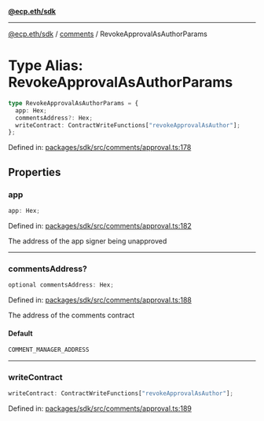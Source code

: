 [**@ecp.eth/sdk**](../../index.mdx)

***

[@ecp.eth/sdk](/sdk-reference/index.mdx) / [comments](/sdk-reference/comments/index.mdx) / RevokeApprovalAsAuthorParams

# Type Alias: RevokeApprovalAsAuthorParams

```ts
type RevokeApprovalAsAuthorParams = {
  app: Hex;
  commentsAddress?: Hex;
  writeContract: ContractWriteFunctions["revokeApprovalAsAuthor"];
};
```

Defined in: [packages/sdk/src/comments/approval.ts:178](https://github.com/ecp-eth/comments-monorepo/blob/main/packages/sdk/src/comments/approval.ts#L178)

## Properties

### app

```ts
app: Hex;
```

Defined in: [packages/sdk/src/comments/approval.ts:182](https://github.com/ecp-eth/comments-monorepo/blob/main/packages/sdk/src/comments/approval.ts#L182)

The address of the app signer being unapproved

***

### commentsAddress?

```ts
optional commentsAddress: Hex;
```

Defined in: [packages/sdk/src/comments/approval.ts:188](https://github.com/ecp-eth/comments-monorepo/blob/main/packages/sdk/src/comments/approval.ts#L188)

The address of the comments contract

#### Default

```ts
COMMENT_MANAGER_ADDRESS
```

***

### writeContract

```ts
writeContract: ContractWriteFunctions["revokeApprovalAsAuthor"];
```

Defined in: [packages/sdk/src/comments/approval.ts:189](https://github.com/ecp-eth/comments-monorepo/blob/main/packages/sdk/src/comments/approval.ts#L189)
